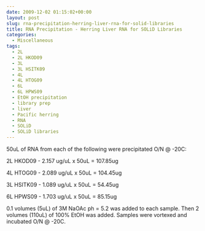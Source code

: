 ```yaml
---
date: 2009-12-02 01:15:02+00:00
layout: post
slug: rna-precipitation-herring-liver-rna-for-solid-libraries
title: RNA Precipitation - Herring Liver RNA for SOLiD Libraries
categories:
  - Miscellaneous
tags:
  - 2L
  - 2L HKOD09
  - 3L
  - 3L HSITK09
  - 4L
  - 4L HTOG09
  - 6L
  - 6L HPWS09
  - EtOH precipitation
  - library prep
  - liver
  - Pacific herring
  - RNA
  - SOLiD
  - SOLiD libraries
---
```


50uL of RNA from each of the following were precipitated O/N @ -20C:

2L HKOD09 - 2.157 ug/uL x 50uL = 107.85ug

4L HTOG09 - 2.089 ug/uL x 50uL = 104.45ug

3L HSITK09 - 1.089 ug/uL x 50uL = 54.45ug

6L HPWS09 - 1.703 ug/uL x 50uL = 85.15ug

0.1 volumes (5uL) of 3M NaOAc ph = 5.2 was added to each sample. Then 2 volumes (110uL) of 100% EtOH was added. Samples were vortexed and incubated O/N @ -20C.
